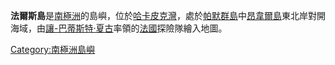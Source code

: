 {{unreferenced|time=2013-10-27T05:35:47+00:00}}
{{coord|64|31|S|62|53|W|source:GNIS|display=title}}

'''法爾斯島'''是[[南極洲|南極洲]]的島嶼，位於[[哈卡皮克灣|哈卡皮克灣]]，處於[[帕默群島|帕默群島]]中[[昂韋爾島|昂韋爾島]]東北岸對開海域，由[[讓-巴蒂斯特·夏古|讓-巴蒂斯特·夏古]]率領的[[法國|法國]]探險隊繪入地圖。

{{Antarctica-geo-stub}}
[[Category:南極洲島嶼|Category:南極洲島嶼]]